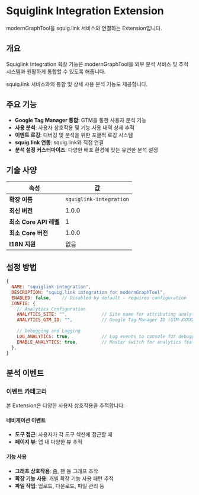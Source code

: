 # Squiglink Integration Extension

modernGraphTool을 squig.link 서비스와 연결하는 Extension입니다.

## 개요

Squiglink Integration 확장 기능은 modernGraphTool을 외부 분석 서비스 및 추적 시스템과 원활하게 통합할 수 있도록 해줍니다.

squig.link 서비스와의 통합 및 상세 사용 분석 기능도 제공합니다.

## 주요 기능

- **Google Tag Manager 통합**: GTM을 통한 사용자 분석 기능
- **사용 분석**: 사용자 상호작용 및 기능 사용 내역 상세 추적
- **이벤트 로깅**: 디버깅 및 분석을 위한 포괄적 로깅 시스템
- **squig.link 연동**: squig.link와 직접 연결
- **분석 설정 커스터마이즈**: 다양한 배포 환경에 맞는 유연한 분석 설정

## 기술 사양

| 속성 | 값 |
|----------|-------|
| **확장 이름** | `squiglink-integration` |
| **최신 버전** | 1.0.0 |
| **최소 Core API 레벨** | 1 |
| **최소 Core 버전** | 1.0.0 |
| **I18N 지원** | 없음 |

## 설정 방법

```javascript
{
  NAME: "squiglink-integration",
  DESCRIPTION: "squig.link integration for modernGraphTool",
  ENABLED: false,    // Disabled by default - requires configuration
  CONFIG: {
    // Analytics Configuration
    ANALYTICS_SITE: "",             // Site name for attributing analytics events
    ANALYTICS_GTM_ID: "",           // Google Tag Manager ID (GTM-XXXXXXX)
    
    // Debugging and Logging
    LOG_ANALYTICS: true,            // Log events to console for debugging
    ENABLE_ANALYTICS: true,         // Master switch for analytics features
  },
}
```

## 분석 이벤트

### 이벤트 카테고리

본 Extension은 다양한 사용자 상호작용을 추적합니다:

#### 네비게이션 이벤트
- **도구 접근**: 사용자가 각 도구 섹션에 접근할 때
- **페이지 뷰**: 앱 내 다양한 뷰 추적

#### 기능 사용
- **그래프 상호작용**: 줌, 팬 등 그래프 조작
- **확장 기능 사용**: 개별 확장 기능 사용 패턴 추적
- **파일 작업**: 업로드, 다운로드, 파일 관리 등